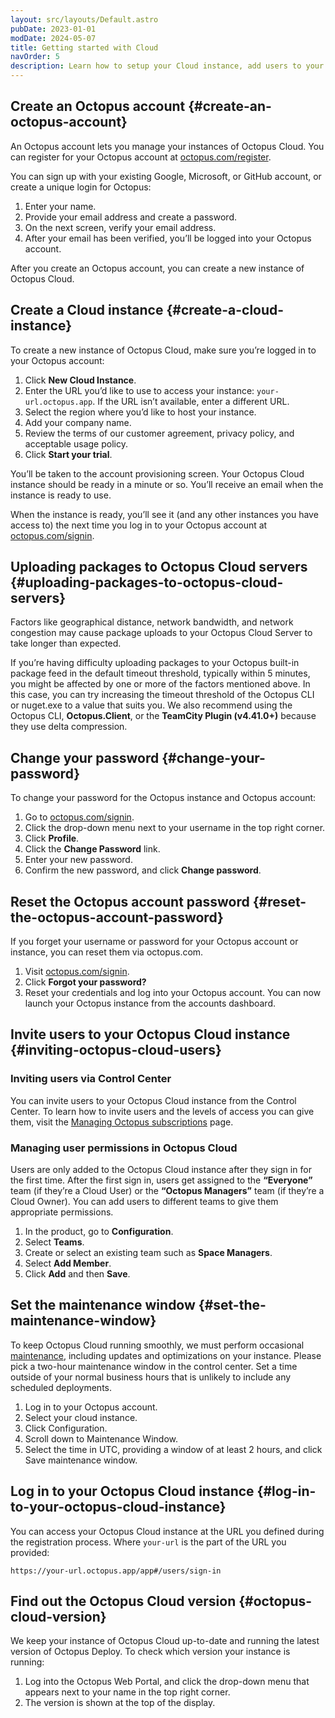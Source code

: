 ```yaml
---
layout: src/layouts/Default.astro
pubDate: 2023-01-01
modDate: 2024-05-07
title: Getting started with Cloud
navOrder: 5
description: Learn how to setup your Cloud instance, add users to your instance, and set the maintenance window
---
```


## Create an Octopus account \{#create-an-octopus-account}
An Octopus account lets you manage your instances of Octopus Cloud. You can register for your Octopus account at [octopus.com/register](https://octopus.com/register).

You can sign up with your existing Google, Microsoft, or GitHub account, or create a unique login for Octopus:

1. Enter your name.
2. Provide your email address and create a password.
3. On the next screen, verify your email address.
4. After your email has been verified, you’ll be logged into your Octopus account.

After you create an Octopus account, you can create a new instance of Octopus Cloud.

## Create a Cloud instance \{#create-a-cloud-instance}

To create a new instance of Octopus Cloud, make sure you’re logged in to your Octopus account:

1. Click **New Cloud Instance**.
2. Enter the URL you’d like to use to access your instance: `your-url.octopus.app`. If the URL isn’t available, enter a different URL.
3. Select the region where you’d like to host your instance.
4. Add your company name.
5. Review the terms of our customer agreement, privacy policy, and acceptable usage policy.
6. Click **Start your trial**.

You’ll be taken to the account provisioning screen. Your Octopus Cloud instance should be ready in a minute or so. You’ll receive an email when the instance is ready to use.

When the instance is ready, you’ll see it (and any other instances you have access to) the next time you log in to your Octopus account at [octopus.com/signin](https://octopus.com/signin).

## Uploading packages to Octopus Cloud servers \{#uploading-packages-to-octopus-cloud-servers}

Factors like geographical distance, network bandwidth, and network congestion may cause package uploads to your Octopus Cloud Server to take longer than expected.

If you’re having difficulty uploading packages to your Octopus built-in package feed in the default timeout threshold, typically within 5 minutes, you might be affected by one or more of the factors mentioned above. In this case, you can try increasing the timeout threshold of the Octopus CLI or nuget.exe to a value that suits you. We also recommend using the Octopus CLI, **Octopus.Client**, or the **TeamCity Plugin (v4.41.0+)** because they use delta compression.

## Change your password \{#change-your-password}

To change your password for the Octopus instance and Octopus account:
1. Go to [octopus.com/signin](https://octopus.com/signin).
2. Click the drop-down menu next to your username in the top right corner.
3. Click **Profile**.
4. Click the **Change Password** link.
5. Enter your new password.
6. Confirm the new password, and click **Change password**.

## Reset the Octopus account password \{#reset-the-octopus-account-password}

If you forget your username or password for your Octopus account or instance, you can reset them via octopus.com.

1. Visit [octopus.com/signin](https://octopus.com/signin).
2. Click **Forgot your password?**
3. Reset your credentials and log into your Octopus account. You can now launch your Octopus instance from the accounts dashboard.

## Invite users to your Octopus Cloud instance \{#inviting-octopus-cloud-users}

### Inviting users via Control Center

You can invite users to your Octopus Cloud instance from the Control Center. To learn how to invite users and the levels of access you can give them, visit the [Managing Octopus subscriptions](https://octopus.com/docs/getting-started/managing-octopus-subscriptions#access-control) page.

### Managing user permissions in Octopus Cloud
Users are only added to the Octopus Cloud instance after they sign in for the first time. After the first sign in, users get assigned to the **“Everyone”** team (if they’re a Cloud User) or the **“Octopus Managers”** team (if they’re a Cloud Owner). You can add users to different teams to give them appropriate permissions.

1. In the product, go to **Configuration**.
2. Select **Teams**.
3. Create or select an existing team such as **Space Managers**.
4. Select **Add Member**.
5. Click **Add** and then **Save**.

## Set the maintenance window \{#set-the-maintenance-window}

To keep Octopus Cloud running smoothly, we must perform occasional [maintenance](https://octopus.com/docs/octopus-cloud/maintenance-window), including updates and optimizations on your instance. 
Please pick a two-hour maintenance window in the control center. Set a time outside of your normal business hours that is unlikely to include any scheduled deployments. 

1. Log in to your Octopus account.
2. Select your cloud instance.
3. Click Configuration.
4. Scroll down to Maintenance Window.
5. Select the time in UTC, providing a window of at least 2 hours, and click Save maintenance window.

## Log in to your Octopus Cloud instance \{#log-in-to-your-octopus-cloud-instance}

You can access your Octopus Cloud instance at the URL you defined during the registration process. Where `your-url` is the part of the URL you provided:

```
https://your-url.octopus.app/app#/users/sign-in
```

## Find out the Octopus Cloud version \{#octopus-cloud-version}

We keep your instance of Octopus Cloud up-to-date and running the latest version of Octopus Deploy. To check which version your instance is running: 

1. Log into the Octopus Web Portal, and click the drop-down menu that appears next to your name in the top right corner. 
2. The version is shown at the top of the display.
